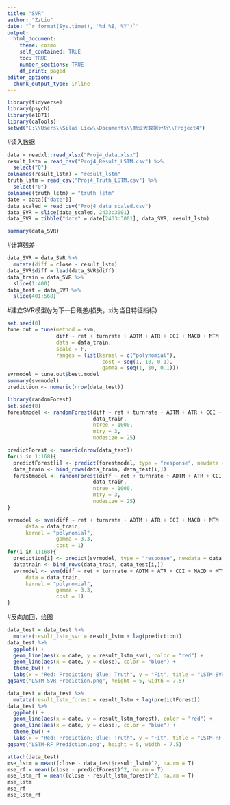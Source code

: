 ---
title: "SVR"
author: "ZzLiu"
date: "`r format(Sys.time(), '%d %B, %Y')`"
output:
  html_document:
    theme: cosmo
    self_contained: TRUE
    toc: TRUE
    number_sections: TRUE
    df_print: paged
editor_options: 
  chunk_output_type: inline
---
```{r}
library(tidyverse)
library(psych)
library(e1071)
library(caTools)
setwd("C:\\Users\\Silas Liew\\Documents\\商业大数据分析\\Project4")
```
#读入数据
```{r}
data = readxl::read_xlsx("Proj4_data.xlsx")
result_lstm = read_csv("Proj4_Result_LSTM.csv") %>% 
  select("0")
colnames(result_lstm) = "result_lstm"
truth_lstm = read_csv("Proj4_Truth_LSTM.csv") %>% 
  select("0")
colnames(truth_lstm) = "truth_lstm"
date = data[["date"]]
data_scaled = read_csv("Proj4_data_scaled.csv")
data_SVR = slice(data_scaled, 2433:3001)
data_SVR = tibble("date" = date[2433:3001], data_SVR, result_lstm)
```
```{r}
summary(data_SVR)
```

#计算残差
```{r}
data_SVR = data_SVR %>% 
  mutate(diff = close - result_lstm) 
data_SVR$diff = lead(data_SVR$diff)
data_train = data_SVR %>% 
  slice(1:400)
data_test = data_SVR %>% 
  slice(401:568)
```

#建立SVR模型(y为下一日残差/损失，xi为当日特征指标)
```{r}
set.seed(0)
tune.out = tune(method = svm,
                diff ~ ret + turnrate + ADTM + ATR + CCI + MACD + MTM + ROC + SOBV+ STD_26 + STD_5,
                data = data_train,
                scale = F,
                ranges = list(kernel = c("polynomial"),
                               cost = seq(1, 10, 0.1), 
                               gamma = seq(1, 10, 0.1)))
svrmodel = tune.out$best.model
summary(svrmodel)
prediction <- numeric(nrow(data_test))
```

```{r}
library(randomForest)
set.seed(0)
forestmodel <- randomForest(diff ~ ret + turnrate + ADTM + ATR + CCI + MACD + MTM + ROC + SOBV+ STD_26 + STD_5, 
                            data_train, 
                            ntree = 1000, 
                            mtry = 3, 
                            nodesize = 25)
```

```{r}
predictForest <- numeric(nrow(data_test))
for(i in 1:168){
  predictForest[i] <- predict(forestmodel, type = "response", newdata = data_test[i,])
  data_train <- bind_rows(data_train, data_test[i,])
  forestmodel <- randomForest(diff ~ ret + turnrate + ADTM + ATR + CCI + MACD + MTM + ROC + SOBV+ STD_26 + STD_5, 
                            data_train, 
                            ntree = 1000, 
                            mtry = 3, 
                            nodesize = 25)
}
```

```{r}
svrmodel <- svm(diff ~ ret + turnrate + ADTM + ATR + CCI + MACD + MTM + ROC + SOBV+ STD_26 + STD_5, 
      data = data_train, 
      kernel = "polynomial", 
                gamma = 3.3,
                cost = 1)
for(i in 1:168){
  prediction[i] <- predict(svrmodel, type = "response", newdata = data_test[i,])
  datatrain <- bind_rows(data_train, data_test[i,])
  svrmodel <- svm(diff ~ ret + turnrate + ADTM + ATR + CCI + MACD + MTM + ROC + SOBV+ STD_26 + STD_5, 
      data = data_train, 
      kernel = "polynomial", 
                gamma = 3.3,
                cost = 1)
}
```

#反向加回，绘图
```{r}
data_test = data_test %>% 
  mutate(result_lstm_svr = result_lstm + lag(prediction))
data_test %>% 
  ggplot() +
  geom_line(aes(x = date, y = result_lstm_svr), color = "red") +
  geom_line(aes(x = date, y = close), color = "blue") +
  theme_bw() + 
  labs(x = "Red: Prediction; Blue: Truth", y = "Fit", title = "LSTM-SVR Prediction")
ggsave("LSTM-SVR Prediction.png", height = 5, width = 7.5)
```

```{r}
data_test = data_test %>% 
  mutate(result_lstm_forest = result_lstm + lag(predictForest))
data_test %>% 
  ggplot() +
  geom_line(aes(x = date, y = result_lstm_forest), color = "red") +
  geom_line(aes(x = date, y = close), color = "blue") +
  theme_bw() + 
  labs(x = "Red: Prediction; Blue: Truth", y = "Fit", title = "LSTM-RF Prediction")
ggsave("LSTM-RF Prediction.png", height = 5, width = 7.5)
```

```{r}
attach(data_test)
mse_lstm = mean((close - data_test$result_lstm)^2, na.rm = T)
mse_rf = mean((close - predictForest)^2, na.rm = T)
mse_lstm_rf = mean((close - result_lstm_forest)^2, na.rm = T)
mse_lstm
mse_rf
mse_lstm_rf
```